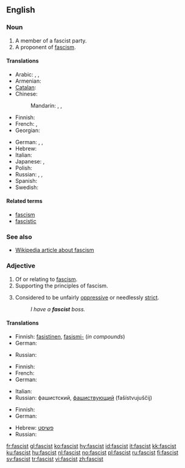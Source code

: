 ==English==

===Noun===
{{en-noun}}

# A member of a fascist party.
# A proponent of [[fascism]].

====Translations====
{{trans-top|proponent of fascism}}
* Arabic: {{t|ar|فاشستي|m|tr=fāshistiy|sc=Arab}},  {{t|ar|فاشي|m|tr=fāshiy|sc=Arab}},  {{t|ar|نازي|tr=nāziy|sc=Arab}}
* Armenian: {{t-|hy|ֆաշիստ|tr=fašist|sc=Armn|xs=Armenian}}
* [[Catalan]]: {{t|ca|feixista}}
* Chinese:
*: Mandarin: {{t-|cmn|法西斯|tr=fǎxīsī|sc=Hani|xs=Mandarin}},  {{t|cmn|納粹|sc=Hani|xs=Mandarin}},  {{t|cmn|納纳|tr=nàcuì|sc=Hani|xs=Mandarin}}
* Finnish: {{t-|fi|fasisti}}
* French: {{t+|fr|fasciste|m}},  {{t+|fr|Nazi|m}}
* Georgian: {{t|ka|ფაშისტი|tr=p'ašisti|sc=Geor|xs=Georgian}}
{{trans-mid}}
* German: {{t-|de|Faschist|m}}, {{t-|de|Faschistin|f}},  {{t+|de|Nazi|m}}
* Hebrew: {{t-|he|פשיסט|m|tr=fashist|sc=Hebr}}
* Italian: {{t+|it|fascista}}
* Japanese: {{t|ja|ファシスト|tr=fashisuto|sc=Jpan}},  {{t|ja|ナチス|tr=nachisu|sc=Jpan}}
* Polish: {{t+|pl|faszysta|m}}
* Russian: {{t|ru|фашист|m|tr=fašist|sc=Cyrl}}, {{t|ru|фашистка|f|tr=fašistka|sc=Cyrl}},  {{t|ru|нацист|m|tr=nacíst|sc=Cyrl}}
* Spanish: {{t-|es|fascista|m|f}}
* Swedish: {{t+|sv|fascist|c}}
{{trans-bottom}}

====Related terms====
* [[fascism]]
* [[fascistic]]

===See also===
* [[w:fascism|Wikipedia article about fascism]]

===Adjective===
{{en-adj}}

# Of or relating to [[fascism]].
# Supporting the principles of fascism.
# {{informal}} Considered to be unfairly [[oppressive]] or needlessly [[strict]].
#: ''I have a '''fascist''' boss.''

====Translations====

{{trans-top|of or relating to fascism}}
* Finnish: [[fasistinen]], [[fasismi-]] (''in compounds'')
* German: {{t+|de|faschistisch}}
{{trans-mid}}
* Russian: {{t+|ru|фашистский|tr=fašístskij|sc=Cyrl}}
{{trans-bottom}}

{{trans-top|supporting the principles of fascism}}
* Finnish: {{t-|fi|fasistinen}}
* French: {{t+|fr|fasciste}}
* German: {{t+|de|faschistisch}}
{{trans-mid}}
* Italian: {{t+|it|fascista}}
* Russian: фашистский, [[фашиствующий]] (fašístvujuščij)
{{trans-bottom}}

{{trans-top|informal: unfairly oppressive or needlessly strict}}
* Finnish: {{t-|fi|fasistinen}}
* German: {{t+|de|faschistisch}}
{{trans-mid}}
* Hebrew: [[פשיסט]]
* Russian: {{t-|ru|фашистообразный|tr=fašistoobráznyj|sc=Cyrl}}
{{trans-bottom}}

[[fr:fascist]]
[[gl:fascist]]
[[ko:fascist]]
[[hy:fascist]]
[[id:fascist]]
[[it:fascist]]
[[kk:fascist]]
[[ku:fascist]]
[[hu:fascist]]
[[nl:fascist]]
[[no:fascist]]
[[pl:fascist]]
[[ru:fascist]]
[[fi:fascist]]
[[sv:fascist]]
[[tr:fascist]]
[[vi:fascist]]
[[zh:fascist]]